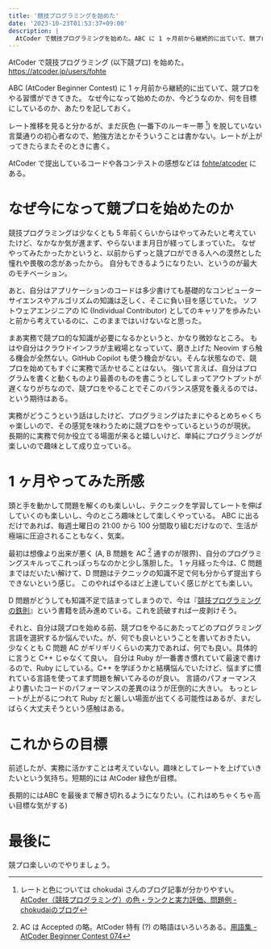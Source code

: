 ```yaml
---
title: '競技プログラミングを始めた'
date: '2023-10-23T01:53:37+09:00'
description: |
  AtCoder で競技プログラミングを始めた。ABC に 1 ヶ月前から継続的に出ていて、競プロをやる習慣ができてきた。なぜ今になって始めたのか、今どうなのか、何を目標にしているのか、あたりを記しておく。
---
```


AtCoder で競技プログラミング (以下競プロ) を始めた。
https://atcoder.jp/users/fohte

<ImgurImage
  id="5wvOaU4"
  alt="AtCoder プロフィール"
  caption="AtCoder のレートがじわ伸びし続けている様子"
  width={995}
  height={839}
/>

ABC (AtCoder Beginner Contest) に 1 ヶ月前から継続的に出ていて、競プロをやる習慣ができてきた。
なぜ今になって始めたのか、今どうなのか、何を目標にしているのか、あたりを記しておく。

レート推移を見ると分かるが、まだ灰色 (一番下のルーキー帯 [^atcoder-color]) を脱していない言葉通りの初心者なので、勉強方法とかそういうことは書かない。レートが上がってきたらまたそのときに書く。

[^atcoder-color]: レートと色については chokudai さんのブログ記事が分かりやすい。 [AtCoder（競技プログラミング）の色・ランクと実力評価、問題例 - chokudaiのブログ](https://chokudai.hatenablog.com/entry/2019/02/11/155904) 

AtCoder で提出しているコードや各コンテストの感想などは [fohte/atcoder](https://github.com/fohte/atcoder) にある。

# なぜ今になって競プロを始めたのか

競技プログラミングは少なくとも 5 年前くらいからはやってみたいと考えていたけど、なかなか気が進まず、やらないまま月日が経ってしまっていた。
なぜやってみたかったかというと、以前からずっと競プロができる人への漠然とした憧れや畏敬の念があったから。
自分もできるようになりたい、というのが最大のモチベーション。

あと、自分はアプリケーションのコードは多少書けても基礎的なコンピューターサイエンスやアルゴリズムの知識は乏しく、そこに負い目を感じていた。
ソフトウェアエンジニアの IC (Individual Contributor) としてのキャリアを歩みたいと前から考えているのに、このままではいけないなと思った。

まあ実務で競プロ的な知識が必要になるかというと、かなり微妙なところ。
もはや自分はクラウドインフラが主戦場となっていて、磨き上げた Neovim すら触る機会が全然ない。GitHub Copilot も使う機会がない。そんな状態なので、競プロを始めてもすぐに実務で活かせることはない。
強いて言えば、自分はプログラムを書くと動くものより最善のものを書こうとしてしまってアウトプットが遅くなりがちなので、競プロをやることでそこのバランス感覚を養えるのでは、という期待はある。

実務がどうこうという話はしたけど、プログラミングはたまにやるとめちゃくちゃ楽しいので、その感覚を味わうために競プロをやっているというのが現状。
長期的に実務で何か役立てる場面が来ると嬉しいけど、単純にプログラミングが楽しいので趣味として成り立っている。

<ImgurImage
  id="zYbbVyD"
  alt="競プロをやる理由"
  caption="競プロをやる理由を頑張って見繕っている様子"
  width={1180}
  height={600}
/>

# 1 ヶ月やってみた所感

頭と手を動かして問題を解くのも楽しいし、テクニックを学習してレートを伸ばしていくのも楽しいし、今のところ趣味として楽しくやっている。
ABC に出るだけであれば、毎週土曜日の 21:00 から 100 分間取り組むだけなので、生活が極端に圧迫されることもなく、気楽。

最初は想像より出来が悪く (A, B 問題を AC [^ac] 通すのが限界)、自分のプログラミングスキルってこれっぽっちなのかと少し落胆した。
1 ヶ月経った今は、C 問題まではだいたい解けて、D 問題はテクニックの知識不足で何も分からず提出すらできないという感じ。
このやればやるほど上達していく感じがとても楽しい。

[^ac]: AC は Accepted の略。AtCoder 特有 (?) の略語はいろいろある。[用語集 - AtCoder Beginner Contest 074](https://atcoder.jp/contests/abc074/glossary?lang=ja)

D 問題がどうしても知識不足で詰まってしまうので、今は『[競技プログラミングの鉄則](https://amzn.to/3QrzTT5)』という書籍を読み進めている。これを読破すれば一皮剥けそう。

それと、自分は競プロを始める前、競プロをやるにあたってどのプログラミング言語を選択するか悩んでいた。が、何でも良いということを書いておきたい。
少なくとも C 問題 AC がギリギリくらいの実力であれば、何でも良い。具体的に言うと C++ じゃなくて良い。
自分は Ruby が一番書き慣れていて最速で書けるので、Ruby にしている。C++ を学ぼうかと結構悩んでいたけど、悩まずに慣れている言語を使ってまず問題を解いてみるのが良い。
言語のパフォーマンスより書いたコードのパフォーマンスの差異のほうが圧倒的に大きい。
もっとレートが上がるにつれて Ruby だと厳しい場面が出てくる可能性はあるが、まだしばらく大丈夫そうという感触はある。

# これからの目標

前述したが、実務に活かすことは考えていない。趣味としてレートを上げていきたいという気持ち。短期的には AtCoder 緑色が目標。

長期的にはABC を最後まで解き切れるようになりたい。(これはめちゃくちゃ高い目標な気がする)

# 最後に

競プロ楽しいのでやりましょう。
